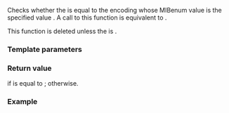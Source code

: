 {{cpp/text/text_encoding/title|environment_is}}
{{cpp/text/text_encoding/navbar}}
{{ddcl|since=c++26|
template&lt; id I &gt;
static bool environment_is();
}}

Checks whether the {{rlp|environment|environment encoding}} is equal to the encoding whose MIBenum value is the specified value {{c|I}}. A call to this function is equivalent to {{c|1=return environment() == I;}}.

This function is deleted unless the {{c|CHAR_BIT}} is {{c|8}}.

===Template parameters===
{{par begin}}
{{par|I|a {{tt|text_encoding::id}} whose value to compare}}
{{par end}}

===Return value===
{{c|true}} if {{c|environment()}} is equal to {{c|I}}; {{c|false}} otherwise.

===Example===
{{example}}

{{langlinks|es|ja|ru|zh}}